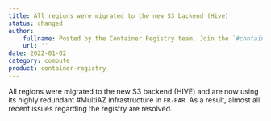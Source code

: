 ```yaml
---
title: All regions were migrated to the new S3 backend (Hive)
status: changed
author:
    fullname: Posted by the Container Registry team. Join the `#container-registry` channel on [Slack](https://slack-community.scaleway.com/)
    url: ''
date: 2022-01-02
category: compute
product: container-registry
---
```


All regions were migrated to the new S3 backend (HIVE) and are now using its highly redundant #MultiAZ infrastructure in `FR-PAR`. As a result, almost all recent issues regarding the registry are resolved. 